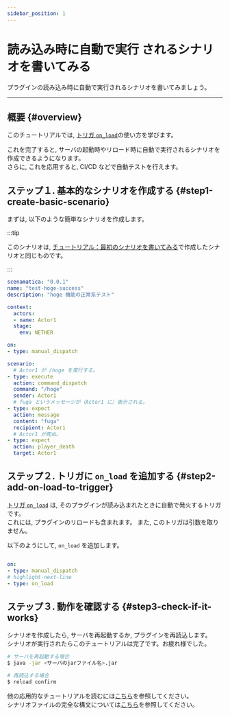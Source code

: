 ```yaml
---
sidebar_position: 1
---
```



# 読み込み時に自動で実行 されるシナリオを書いてみる

プラグインの読み込み時に自動で実行されるシナリオを書いてみましょう。

---

## 概要 {#overview}

このチュートリアルでは, [トリガ `on_load`][trigger-on-load]の使い方を学びます。

これを完了すると, サーバの起動時やリロード時に自動で実行されるシナリオを作成できるようになります。  
さらに, これを応用すると, CI/CD などで自動テストを行えます。

<BelowDocument docId="getting-started/tutorials/integration/automation-with-github-actions"
               label="チュートリアル： GitHub Actions でテストを自動化する"
               tutorial
/>


## ステップ１. 基本的なシナリオを作成する {#step1-create-basic-scenario}

まずは, 以下のような簡単なシナリオを作成します。

:::tip

このシナリオは, [チュートリアル：最初のシナリオを書いてみる](/docs/getting-started/tutorials/writing-my-first-scenario#step6-write-scenario)で作成したシナリオと同じものです。

<BelowDocument docId="getting-started/tutorials/writing-my-first-scenario"
               label="チュートリアル：最初のシナリオを書いてみる"
               tutorial
/>

:::

```yaml title="test-hoge-success.yml" showLineNumbers
scenamatica: "0.0.1"
name: "test-hoge-success"
description: "hoge 機能の正常系テスト"

context:
  actors:
  - name: Actor1
  stage:
    env: NETHER

on:
- type: manual_dispatch

scenario:
  # Actor1 が /hoge を実行する。
- type: execute
  action: command_dispatch
  command: "/hoge"
  sender: Actor1
  # fuga というメッセージが（Actor1 に）表示される。
- type: expect
  action: message
  content: "fuga"
  recipient: Actor1
  # Actor1 が死ぬ。
- type: expect
  action: player_death
  target: Actor1
```

## ステップ２. トリガに `on_load` を追加する {#step2-add-on-load-to-trigger}

[トリガ `on_load`][trigger-on-load] は, そのプラグインが読み込まれたときに自動で発火するトリガです。  
これには, プラグインのリロードも含まれます。
また, このトリガは引数を取りません。

以下のようにして, `on_load` を追加します。

```yaml title="test-hoge-success.yml" showLineNumbers

on:
- type: manual_dispatch
# highlight-next-line
- type: on_load
```

## ステップ３. 動作を確認する {#step3-check-if-it-works}

シナリオを作成したら, サーバを再起動するか, プラグインを再読込します。  
シナリオが実行されたらこのチュートリアルは完了です。お疲れ様でした。

```bash
# サーバを再起動する場合
$ java -jar <サーバのjarファイル名>.jar

# 再読込する場合
$ reload confirm 
```

他の応用的なチュートリアルを読むには[こちら](/docs/getting-started/tutorials)を参照してください。  
シナリオファイルの完全な構文については[こちら](/docs/use/scenario/scenario-file)を参照してください。  

[trigger-on-load]: /docs/use/scenario/trigger#triggers-on-load
